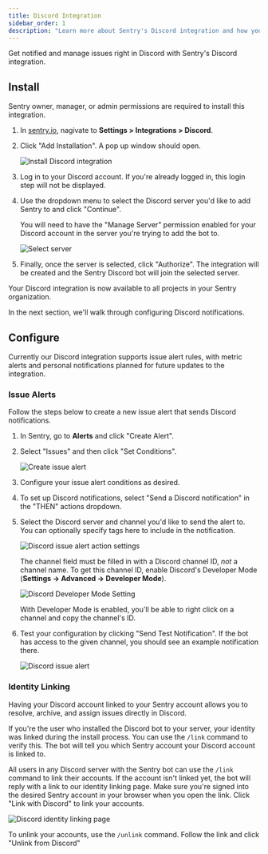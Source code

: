 ```yaml
---
title: Discord Integration
sidebar_order: 1
description: "Learn more about Sentry's Discord integration and how you can get notified and manage issues right in Discord."
---
```


<Include name="feature-available-for-user-group-early-adopter.mdx" />

Get notified and manage issues right in Discord with Sentry's Discord integration.

## Install

<Note>

Sentry owner, manager, or admin permissions are required to install this integration.

</Note>

1. In [sentry.io](https://sentry.io), nagivate to **Settings > Integrations > Discord**.

1. Click "Add Installation". A pop up window should open.

   ![Install Discord integration](discord-integration-details.png)

1. Log in to your Discord account. If you're already logged in, this login step will not be displayed.

1. Use the dropdown menu to select the Discord server you'd like to add Sentry to and click "Continue".

   <Note>
     You will need to have the "Manage Server" permission enabled for your
     Discord account in the server you're trying to add the bot to.
   </Note>

   ![Select server](discord-server-select.png)

1. Finally, once the server is selected, click "Authorize". The integration will be created and the Sentry Discord bot will join the selected server.

Your Discord integration is now available to all projects in your Sentry organization.

In the next section, we'll walk through configuring Discord notifications.

## Configure

Currently our Discord integration supports issue alert rules, with metric alerts and personal notifications planned for future updates to the integration.

### Issue Alerts

Follow the steps below to create a new issue alert that sends Discord notifications.

1. In Sentry, go to **Alerts** and click "Create Alert".

1. Select "Issues" and then click "Set Conditions".

   ![Create issue alert](discord-add-issue-alert.png)

1. Configure your issue alert conditions as desired.

1. To set up Discord notifications, select "Send a Discord notification" in the "THEN" actions dropdown.

1. Select the Discord server and channel you'd like to send the alert to. You can optionally specify tags here to include in the notification.

   ![Discord issue alert action settings](discord-action-form.png)

   The channel field must be filled in with a Discord channel ID, _not_ a channel name. To get this channel ID, enable Discord's Developer Mode (**Settings -> Advanced -> Developer Mode**).

   ![Discord Developer Mode Setting](discord-developer-mode.png)

   With Developer Mode is enabled, you'll be able to right click on a channel and copy the channel's ID.

1. Test your configuration by clicking "Send Test Notification". If the bot has access to the given channel, you should see an example notification there.

   ![Discord issue alert](discord-issue-alert.png)

### Identity Linking

Having your Discord account linked to your Sentry account allows you to resolve, archive, and assign issues directly in Discord.

If you're the user who installed the Discord bot to your server, your identity was linked during the install process. You can use the `/link` command to verify this. The bot will tell you which Sentry account your Discord account is linked to.

All users in any Discord server with the Sentry bot can use the `/link` command to link their accounts. If the account isn't linked yet, the bot will reply with a link to our identity linking page. Make sure you're signed into the desired Sentry account in your browser when you open the link. Click "Link with Discord" to link your accounts.

![Discord identity linking page](discord-identity-link-page.png)

To unlink your accounts, use the `/unlink` command. Follow the link and click "Unlink from Discord"
